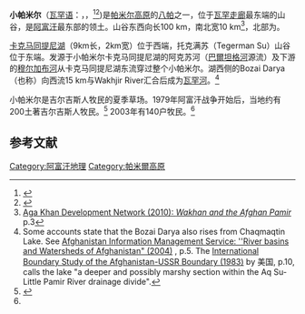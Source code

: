 {{Infobox valley
| name = Little Pamir
| other_name = 
| photo = View Across Lake Chakmaktin Towards Ak-Tash, Little Pamir.jpg
| photo_caption = View across Lake Chakmaktin towards Ak-Tash, Little Pamir
| map = Afghanistan
| coordinates = {{coord|37|16|N|74|17|E|dim:100000_region:AF|display=title,inline}}
}}

'''小帕米尔'''（[[瓦罕语|瓦罕语]]：{{lang|wbl|Wuch Pamir}}，{{lang-ky|Kichik Pamir}}，{{lang-fa|پامیر خرد|Pāmīr-e Khord}}<ref name=erdkunde>{{Cite journal  | last = Felmy  | first = Sabine | author2 = Kreutzmann, Hermann  | title = Wakhan Woluswali in Badakhshan  | journal = Erdkunde  | volume = 58  | issue =   | pages = 97–117  | publisher = | year = 2004  | url = http://www.mtnforum.org/oldocs/831.pdf  | issn =   | doi = 10.3112/erdkunde.2004.02.01  | id =   | accessdate = 24 July 2010  }}{{dead link|date=2017年12月 |bot=InternetArchiveBot |fix-attempted=yes }}</ref><ref name=lp>{{Cite web |url=http://content.yudu.com/Library/A1nrka/AsiaTravelAFGHANISTA/resources/118.htm |title=Lonely Planet (2007):'  ''Afghanistan'' p.170 |access-date=2014-10-02 |archive-date=2012-04-06 |archive-url=https://web.archive.org/web/20120406192256/http://content.yudu.com/Library/A1nrka/AsiaTravelAFGHANISTA/resources/118.htm |dead-url=no }}</ref>)是[[帕米尔高原|帕米尔高原]]的[[八帕|八帕]]之一，位于[[瓦罕走廊|瓦罕走廊]]最东端的山谷，是[[阿富汗|阿富汗]]最东部的领土。山谷东西向长100 km，南北宽10 km<ref>[http://www.akdn.org/publications/2010_akf_wakhan.pdf Aga Khan Development Network (2010):  ''Wakhan and the Afghan Pamir''] {{webarchive|url=https://web.archive.org/web/20110123124819/http://www.akdn.org/publications/2010_akf_wakhan.pdf |date=2011-01-23 }} p.3</ref>，北部为{{tsl|en|Nicholas Range (Pamir Mountains)|瓦罕岭}}。

[[卡克马同提尼湖|卡克马同提尼湖]]（9km长，2km宽）位于西端，托克满苏（Tegerman Su）山谷位于东端。发源于小帕米尔卡克马同提尼湖的阿克苏河（[[巴爾坦格河|巴爾坦格河]]源流）及下游的[[穆尔加布河|穆尔加布河]]从卡克马同提尼湖东流穿过整个小帕米尔。湖西侧的Bozai Darya（也称{{tsl|en|Little Pamir River|小帕米尔河}}）向西流15 km与Wakhjir River汇合后成为[[瓦罕河|瓦罕河]]。<ref>Some accounts state that the Bozai Darya also rises from Chaqmaqtin Lake.  See [http://nzdl.sadl.uleth.ca/gsdl/collect/areu/Upload/1710/Kamal_River%20basins%20and%20watersheds2004.pdf Afghanistan Information Management Service: ''River basins and Watersheds of Afghanistan" (2004)] {{webarchive|url=https://web.archive.org/web/20110706211414/http://nzdl.sadl.uleth.ca/gsdl/collect/areu/Upload/1710/Kamal_River%20basins%20and%20watersheds2004.pdf |date=2011-07-06 }}, p.5.  The [http://www.law.fsu.edu/library/collection/LimitsinSeas/IBS026.pdf International Boundary Study of the Afghanistan-USSR Boundary (1983)] {{webarchive|url=https://web.archive.org/web/20140817020033/http://www.law.fsu.edu/library/collection/LimitsinSeas/IBS026.pdf |date=2014-08-17 }} by 美国{{tsl|en"Bureau of Intelligence and Research|情报研究局}}, p.10, calls the lake "a deeper and possibly marshy section within the Aq Su-Little Pamir River drainage divide".</ref>  

小帕米尔是吉尔吉斯人牧民的夏季草场。1979年阿富汗战争开始后，当地约有200土著吉尔吉斯人牧民。<ref>{{Cite web |url=http://www.juldu.com/Pamir/HERMANN%20KREUTZMANN.pdf |title=Hermann Kreutzmann (2003) ''Ethnic minorities and marginality in the Pamirian Knot'' |access-date=2014-10-02 |archive-url=https://web.archive.org/web/20160303173840/http://www.juldu.com/Pamir/HERMANN%20KREUTZMANN.pdf |archive-date=2016-03-03 |dead-url=yes }}</ref> 2003年有140户牧民。<ref name=erdkunde/>  
  
== 参考文献 ==
{{Reflist}}

[[Category:阿富汗地理|Category:阿富汗地理]]
[[Category:帕米爾高原|Category:帕米爾高原]]